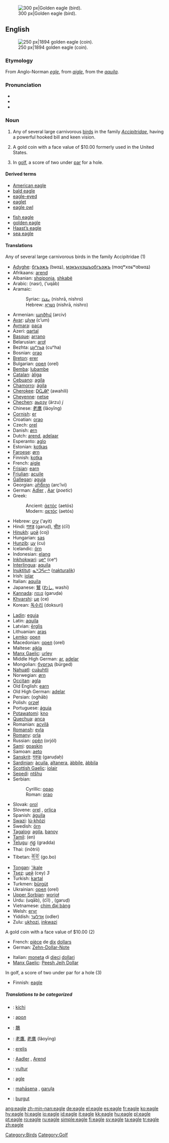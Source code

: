 {{see|Eagle}}
{{wikipediapar|Eagle}}
{{wikipediapar|Eagle (disambiguation)}}
[[Image:GoldenEagle-Nova.jpg|thumb|right|300 px|Golden eagle (bird).]]
==English==
[[Image:1894-O-Eagle.jpg|thumb|right|250 px|1894 golden eagle (coin).]]
===Etymology===
From Anglo-Norman ''[[egle]]'', from {{OF.}} ''[[aigle]]'', from the {{L.}} ''[[aquila]]''.

===Pronunciation===
*{{IPA|/'i:gəl/}}
*{{audio|en-us-eagle.ogg|Audio (US)}}
*{{rhymes|iːɡəl}}

===Noun===
{{en-noun}}

# Any of several large carnivorous [[bird]]s in the family ''[[Accipitridae]]'', having a powerful hooked bill and keen vision.
# {{US}} A gold coin with a face value of $10.00 formerly used in the United States.
# In [[golf]], a score of two under [[par]] for a hole.

====Derived terms====
{{top}}
*[[American eagle]]
*[[bald eagle]]
*[[eagle-eyed]]
*[[eaglet]]
*[[eagle owl]]
{{mid}}
*[[fish eagle]]
*[[golden eagle]]
*[[Haast's eagle|Haast’s eagle]]
*[[sea eagle]]
{{bottom}}

====Translations====
;Any of several large carnivorous birds in the family Accipitridae (1)
{{top}}
*[[Adyghe]]: [[бгъэжъ]] (bʁɑʑ), [[мэкъухэшъобгъэжъ]] (mɑqʷxɑɕʷɑbʁɑʑ)
*Afrikaans: [[arend]]
*Albanian: [[shqiponja]], [[shkabë]]
*Arabic: {{ARchar|[[نسر]]}} (nasr), {{ARchar|[[عقاب]]}} (‘uqāb)
*Aramaic:
*:Syriac: [[ܢܫܪܐ]] (nishrā, nishro) {{m}}
*:Hebrew: [[נשרא]] (nishrā, nishro) {{m}}
*Armenian: [[արծիվ]] (arciv)
*[[Avar]]: [[цӀум]] (cʼum)
*[[Aymara]]: [[paca]]
*Azeri: [[qartal]]
*[[Basque]]: [[arrano]]
*Belarusian: [[aroł]]
*Bezhta: [[цуⁿгьа]] (cuⁿha)
*Bosnian: [[orao#Bosnian|orao]]
*[[Breton]]: [[erer]]
*Bulgarian: [[орел]] (orel)
*[[Bemba]]: [[lubambe]]
*[[Catalan]]: [[àliga]]
*[[Cebuano]]: [[agila]]
*[[Chamorro]]: [[ágila]]
*[[Cherokee]]: [[ᎠᏩᎯᎵ]] (awahili)
*[[Cheyenne]]: [[netse]]
*[[Chechen]]: [[аьрзу]] (ärzu) ''j''
*Chinese: [[老鹰]] (lǎoyīng)
*[[Cornish]]: [[er]]
*Croatian: [[orao#Croatian|orao]]
*Czech: [[orel]]
*Danish: [[ørn]]
*Dutch: [[arend]], [[adelaar]]
*Esperanto: [[aglo]]
*Estonian: [[kotkas]]
*[[Faroese]]: [[ørn]]
*Finnish: [[kotka]]
*French: [[aigle]] {{m}}
*[[Frisian]]: [[earn]]
*[[Friulian]]: [[acuile]]
*[[Gallegan]]: [[aguia]]
*Georgian: [[არწივი]] (arcʼivi)
*German: [[Adler]] {{m}}, [[Aar]] {{m}} (''poetic'')
*Greek:
*:Ancient: [[ἀετός]] (aetós) {{m}}
*:Modern: [[αετός]] (aetós) {{m}}
*Hebrew: [[עיט]] (‘ayit)
*Hindi: [[गरुड]] (garuḍ), [[चील]] (ćīl)
*[[Hinukh]]: [[цой]] (coj)
*Hungarian: [[sas]]
*[[Hunzib]]: [[цу]] (cu)
*Icelandic: [[örn]]
*Indonesian: [[elang]]
*[[Inkhokwari]]: [[цеⁿ]] (ceⁿ)
*[[Interlingua]]: [[aquila]]
*[[Inuktitut]]: [[ᓇᒃᑐᕋᓕᒃ]] ([[nakturalik]])
*Irish: [[iolar]] {{m}}
*Italian: [[aquila]] {{f}}
*Japanese: [[鷲]] ([[わし]], washi)
*[[Kannada]]: [[ಗರುಡ]] (garuḍa)
*[[Khvarshi]]: [[це]] (ce)
*Korean: [[독수리]] (doksuri)
{{mid}}
*[[Ladin]]: [[eguia]]
*Latin: [[aquila]] {{f}}
*Latvian: [[ērglis]]
*Lithuanian: [[aras]] {{m}}
*[[Lemko]]: [[орел]]
*Macedonian: [[орел]] (orel)
*Maltese: [[ajkla]]
*[[Manx Gaelic]]: [[urley]]
*Middle High German: [[ar]], [[adelar]]
*Mongolian: [[бүргэд]] (bürged)
*[[Nahuatl]]: [[cuāuhtli]]
*Norwegian: [[ørn]] {{m}}
*[[Occitan]]: [[agla]]
*Old English: [[earn]]
*Old High German: [[adelar]]
*Persian: {{FAchar|[[عقاب]]}} (oghāb)
*Polish: [[orzeł]] {{m}}
*Portuguese: [[águia]] {{f}}
*[[Potawatomi]]: [[kno]]
*[[Quechua]]: [[anca]]
*Romanian: [[acvilă]] {{f}}
*[[Romansh]]: [[evla]]
*[[Romany]]: [[orla]] {{f}}
*Russian: [[орёл]] (orjól) {{m}}
*[[Sami]]: [[goaskin]]
*Samoan: [[aeto]]
*[[Sanskrit]]: [[गरुडः]] (garuḍaḥ)
*[[Sardinian]]: [[àcuila]], [[altanera]], [[àbbile]], [[àbbila]]
*[[Scottish Gaelic]]: [[iolair]]
*[[Sepedi]]: [[ntšhu]]
*Serbian:
*:Cyrillic: [[орао#Serbian|орао]]
*:Roman: [[orao#Serbian|orao]]
*Slovak: [[orol]]
*Slovene: [[orel]] {{m}}, [[orlica]] {{f}}
*Spanish: [[águila]] {{f}}
*[[Swazi]]: [[lú-khôzi]]
*Swedish: [[örn]]
*[[Tagalog]]: [[agila]], [[banoy]]
*[[Tamil]]: (en)
*[[Telugu]]: [[గ్రద్ద]] (gradda)
*Thai: {{THchar|[[อินทรี]]}} (inôtrii)
*Tibetan: [[གོ་བོ་]] (go.bo)
*[[Tongan]]: [['ikale]]
*[[Tsez]]: [[цей]] (cey) ''3''
*Turkish: [[kartal]]
*Turkmen: [[bürgüt]]
*Ukrainian: [[орел]] (orel)
*[[Upper Sorbian]]: [[worjoł]]
*Urdu: {{URchar|[[عقاب]]}} (uqāb), {{URchar|[[چیل]]}} (ćīl) {{f}}, {{URchar|[[گرڈ]]}} (garuḍ)
*Vietnamese: [[chim đại bàng]]
*Welsh: [[eryr]]
*Yiddish: [[אָדלער]] (odler) {{m}}
*Zulu: [[ukhozi]], [[inkwazi]]
{{bottom}}

;A gold coin with a face value of $10.00 (2)
{{top}}
*French: [[pièce]] de [[dix]] [[dollar]]s
*German: [[Zehn-Dollar-Note]] {{f}}
{{mid}}
*Italian: [[moneta]] di [[dieci]] [[dollaro|dollari]]
*[[Manx Gaelic]]: [[Peesh Jeih Dollar]]
{{bottom}}

;In golf, a score of two under par for a hole (3)
{{top}}
*Finnish: [[eagle]]
{{mid}}
{{bottom}}

=====Translations to be categorized=====
{{checktrans}}
{{top}}
*{{ttbc|Amuzgo}}: [[kíchi]]
*{{ttbc|Belarusian}}: [[арол]]
*{{ttbc|CJKV Characters}}: [[鵰]]
*{{ttbc|Chinese}}: [[老鷹]], [[老鹰]] (lǎoyīng)
*{{ttbc|Lithuanian}}: [[erelis]] {{m}}
{{mid}}
*{{ttbc|Low Saxon}}: [[Aadler]] {{m}}, [[Arend]] {{m}}
*{{ttbc|Moldavian}}: [[vultur]]
*{{ttbc|Novial}}: [[agle]]
*{{ttbc|Pali}}: [[mahāsena]] {{m}}, [[garuḷa]] {{m}}
*{{ttbc|Uzbek}}: [[burgut]]
{{bottom}}

[[Category:Birds]]
[[Category:Golf]]

[[ang:eagle]]
[[zh-min-nan:eagle]]
[[de:eagle]]
[[el:eagle]]
[[es:eagle]]
[[fr:eagle]]
[[ko:eagle]]
[[hy:eagle]]
[[hi:eagle]]
[[io:eagle]]
[[id:eagle]]
[[it:eagle]]
[[kk:eagle]]
[[hu:eagle]]
[[pl:eagle]]
[[pt:eagle]]
[[ro:eagle]]
[[ru:eagle]]
[[simple:eagle]]
[[fi:eagle]]
[[sv:eagle]]
[[ta:eagle]]
[[tr:eagle]]
[[zh:eagle]]